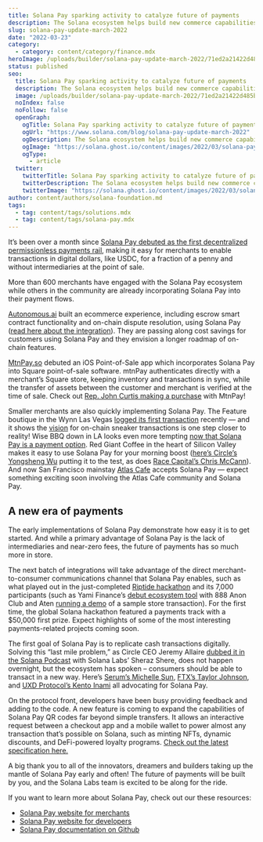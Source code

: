 ```yaml
---
title: Solana Pay sparking activity to catalyze future of payments
description: The Solana ecosystem helps build new commerce capabilities
slug: solana-pay-update-march-2022
date: "2022-03-23"
category:
  - category: content/category/finance.mdx
heroImage: /uploads/builder/solana-pay-update-march-2022/71ed2a21422d485bbbe5f8a0c46c1a61.png
status: published
seo:
  title: Solana Pay sparking activity to catalyze future of payments
  description: The Solana ecosystem helps build new commerce capabilities
  image: /uploads/builder/solana-pay-update-march-2022/71ed2a21422d485bbbe5f8a0c46c1a61.png
  noIndex: false
  noFollow: false
  openGraph:
    ogTitle: Solana Pay sparking activity to catalyze future of payments
    ogUrl: "https://www.solana.com/blog/solana-pay-update-march-2022"
    ogDescription: The Solana ecosystem helps build new commerce capabilities
    ogImage: "https://solana.ghost.io/content/images/2022/03/solana-pay-update.png"
    ogType:
      - article
  twitter:
    twitterTitle: Solana Pay sparking activity to catalyze future of payments
    twitterDescription: The Solana ecosystem helps build new commerce capabilities
    twitterImage: "https://solana.ghost.io/content/images/2022/03/solana-pay-update.png"
author: content/authors/solana-foundation.md
tags:
  - tag: content/tags/solutions.mdx
  - tag: content/tags/solana-pay.mdx
---
```


It’s been over a month since [Solana Pay debuted as the first decentralized permissionless payments rail](https://solana.com/news/solana-pay-announcement?ref=solana.ghost.io), making it easy for merchants to enable transactions in digital dollars, like USDC, for a fraction of a penny and without intermediaries at the point of sale.

More than 600 merchants have engaged with the Solana Pay ecosystem while others in the community are already incorporating Solana Pay into their payment flows.

[Autonomous.ai](https://www.autonomous.ai/?ref=solana.ghost.io) built an ecommerce experience, including escrow smart contract functionality and on-chain dispute resolution, using Solana Pay ([read here about the integration](https://solana.com/news/solana-pay-autonomous-case-study?ref=solana.ghost.io)). They are passing along cost savings for customers using Solana Pay and they envision a longer roadmap of on-chain features.

<tweet id="1494705551699292161" />

[MtnPay.so](https://twitter.com/mtnPay?ref=solana.ghost.io) debuted an iOS Point-of-Sale app which incorporates Solana Pay into Square point-of-sale software. mtnPay authenticates directly with a merchant’s Square store, keeping inventory and transactions in sync, while the transfer of assets between the customer and merchant is verified at the time of sale. Check out [Rep. John Curtis making a purchase](https://twitter.com/tj_littlejohn/status/1494465488218255364?s=21&ref=solana.ghost.io) with MtnPay!

Smaller merchants are also quickly implementing Solana Pay. The Feature boutique in the Wynn Las Vegas [logged its first transaction](https://twitter.com/remilabs/status/1499813001381105667?ref=solana.ghost.io) recently — and it shows the [vision](https://solana.com/news/solana-pay-announcement?ref=solana.ghost.io) for on-chain sneaker transactions is one step closer to reality! Wise BBQ down in LA looks even more tempting [now that Solana Pay is a payment option](https://twitter.com/wisebarbecue/status/1494734068004519936?ref=solana.ghost.io). Red Giant Coffee in the heart of Silicon Valley makes it easy to use Solana Pay for your morning boost ([here’s Circle’s Yongsheng Wu](https://twitter.com/yswu/status/1490024971829071873?s=21&ref=solana.ghost.io) putting it to the test, as does [Race Capital’s Chris McCann](https://twitter.com/mccannatron/status/1488950039518928899?ref=solana.ghost.io)). And now San Francisco mainstay [Atlas Cafe](https://twitter.com/atlascafe_sf?ref=solana.ghost.io) accepts Solana Pay — expect something exciting soon involving the Atlas Cafe community and Solana Pay.

## **A new era of payments**

The early implementations of Solana Pay demonstrate how easy it is to get started. And while a primary advantage of Solana Pay is the lack of intermediaries and near-zero fees, the future of payments has so much more in store.

The next batch of integrations will take advantage of the direct merchant-to-consumer communications channel that Solana Pay enables, such as what played out in the just-completed [Riptide hackathon](https://solana.com/riptide?ref=solana.ghost.io) and its 7,000 participants (such as Yami Finance’s [debut ecosystem tool](https://twitter.com/888anonclub/status/1497243099201945602?ref=solana.ghost.io) with 888 Anon Club and Aten [running a demo](https://twitter.com/AtenSolana/status/1504672262397562880?ref=solana.ghost.io) of a sample store transaction). For the first time, the global Solana hackathon featured a payments track with a $50,000 first prize. Expect highlights of some of the most interesting payments-related projects coming soon.

The first goal of Solana Pay is to replicate cash transactions digitally. Solving this “last mile problem,” as Circle CEO Jeremy Allaire [dubbed it in the Solana Podcast](https://twitter.com/solana/status/1491076892052824066?ref=solana.ghost.io) with Solana Labs’ Sheraz Shere, does not happen overnight, but the ecosystem has spoken – consumers should be able to transact in a new way. Here’s [Serum’s Michelle Sun](https://twitter.com/michellelsun/status/1488922817588387840?ref=solana.ghost.io), [FTX’s Taylor Johnson](https://twitter.com/NFTtaylor/status/1488531945734746126?ref=solana.ghost.io), and [UXD Protocol’s Kento Inami](https://twitter.com/KentoInami/status/1488522380712595470?ref=solana.ghost.io) all advocating for Solana Pay. 

On the protocol front, developers have been busy providing feedback and adding to the code. A new feature is coming to expand the capabilities of Solana Pay QR codes far beyond simple transfers. It allows an interactive request between a checkout app and a mobile wallet to power almost any transaction that’s possible on Solana, such as minting NFTs, dynamic discounts, and DeFi-powered loyalty programs. [Check out the latest specification here.](https://github.com/solana-labs/solana-pay/blob/link-request/SPEC.md?ref=solana.ghost.io#specification-transaction-request)

A big thank you to all of the innovators, dreamers and builders taking up the mantle of Solana Pay early and often! The future of payments will be built by you, and the Solana Labs team is excited to be along for the ride.

If you want to learn more about Solana Pay, check out our these resources:

- [Solana Pay website for merchants](http://solana.com/solana-pay?ref=solana.ghost.io)
- [Solana Pay website for developers](http://solana.com/developers/payments?ref=solana.ghost.io)
- [Solana Pay documentation on Github](https://github.com/solana-labs/solana-pay?ref=solana.ghost.io)
